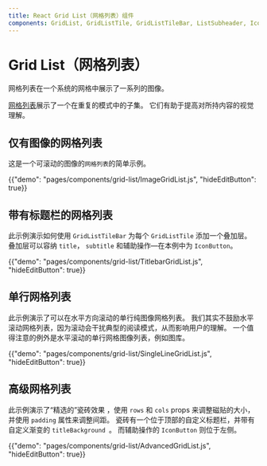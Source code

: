 ```yaml
---
title: React Grid List（网格列表）组件
components: GridList, GridListTile, GridListTileBar, ListSubheader, IconButton
---
```


# Grid List（网格列表）

<p class="description">网格列表在一个系统的网格中展示了一系列的图像。</p>

[网格列表](https://material.io/design/components/image-lists.html)展示了一个在重复的模式中的子集。 它们有助于提高对所持内容的视觉理解。

## 仅有图像的网格列表

这是一个可滚动的图像的`网格列表`的简单示例。

{{"demo": "pages/components/grid-list/ImageGridList.js", "hideEditButton": true}}

## 带有标题栏的网格列表

此示例演示如何使用 `GridListTileBar` 为每个 `GridListTile` 添加一个叠加层。 叠加层可以容纳 `title`， `subtitle` 和辅助操作—在本例中为 `IconButton`。

{{"demo": "pages/components/grid-list/TitlebarGridList.js", "hideEditButton": true}}

## 单行网格列表

此示例演示了可以在水平方向滚动的单行纯图像网格列表。 我们其实不鼓励水平滚动网格列表，因为滚动会干扰典型的阅读模式，从而影响用户的理解。 一个值得注意的例外是水平滚动的单行网格图像列表，例如图库。

{{"demo": "pages/components/grid-list/SingleLineGridList.js", "hideEditButton": true}}

## 高级网格列表

此示例演示了“精选的”瓷砖效果 ，使用 `rows` 和 `cols` props 来调整磁贴的大小，并使用 `padding` 属性来调整间距。 瓷砖有一个位于顶部的自定义标题栏，并带有自定义渐变的 `titleBackground `。 而辅助操作的 `IconButton` 则位于左侧。

{{"demo": "pages/components/grid-list/AdvancedGridList.js", "hideEditButton": true}}
